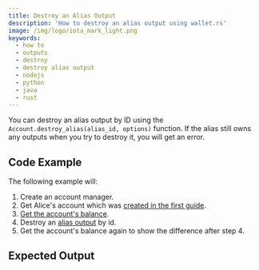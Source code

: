 ```yaml
---
title: Destroy an Alias Output
description: 'How to destroy an alias output using wallet.rs'
image: /img/logo/iota_mark_light.png
keywords:
  - how to
  - outputs
  - destroy
  - destroy alias output
  - nodejs
  - python
  - java
  - rust
---
```



You can destroy an alias output by ID using the `Account.destroy_alias(alias_id, options)` function. If the alias still owns any outputs when you try to destroy it, you will get an error.

## Code Example

The following example will:

1. Create an account manager.
2. Get Alice's account which was [created in the first guide](../accounts_and_addresses/01_create_a_wallet_account.mdx).
3. [Get the account's balance](./../accounts_and_addresses/04_check_balance.mdx).
4. Destroy an [alias output](https://wiki.iota.org/shimmer/introduction/explanations/ledger/alias) by id.
5. Get the account's balance again to show the difference after step 4.

<Tabs groupId="language">
  <TabItem value="rust" label="Rust">
    <RustCode />
  </TabItem>
  <TabItem value="node" label="Node.js">
    <NodejsCode />
  </TabItem>
  <TabItem value="python" label="Python">
    <PythonCode />
  </TabItem>
  <TabItem value="java" label="Java">
    <JavaCode />
  </TabItem>
</Tabs>

## Expected Output

<Tabs groupId="language">
  <TabItem value="rust" label="Rust">
    <RustOutput />
  </TabItem>
  <TabItem value="node" label="Node.js">
    <NodejsOutput />
  </TabItem>
  <TabItem value="python" label="Python">
    <PythonOutput />
  </TabItem>
  <TabItem value="java" label="Java">
    <JavaOutput />
  </TabItem>
</Tabs>

